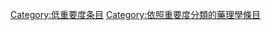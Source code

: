 {{catmore1|[[Wikipedia:药理学专题|Wikipedia:药理学专题]]}}
{{Articles by Importance|topic=药理学|project=药理学|format=TOC}}
{{emptycat}}

[[Category:低重要度条目|Category:低重要度条目]]
[[Category:依照重要度分類的藥理學條目|Category:依照重要度分類的藥理學條目]]